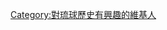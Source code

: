 {{Userbox
|border-c = gray
|id-c = white
|id-s = 12
|id-fc = black
|info-c = gold
|info-s = 8
|info-fc = black
|id = [[File:Naha Shuri Castle16s5s3200.jpg|50px]]
|info = 這個用戶喜歡'''[[琉球歷史]]'''。
}}

[[Category:對琉球歷史有興趣的維基人]]